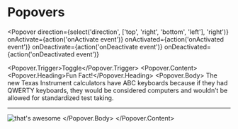 

<Meta title='Components|Popover' component={Popover} />

<ElementsProvider>

# Popovers

<Popover
  direction={select('direction', ['top', 'right', 'bottom', 'left'], 'right')}
  onActivate={action('onActivate event')}
  onActivated={action('onActivated event')}
  onDeactivate={action('onDeactivate event')}
  onDeactivated={action('onDeactivated event')}
>
  <Popover.Trigger>Toggle</Popover.Trigger>
  <Popover.Content>
    <Popover.Heading>Fun Fact!</Popover.Heading>
    <Popover.Body>
      <span>
        The new Texas Instrument calculators have ABC keyboards because if they had QWERTY
        keyboards, they would be considered computers and wouldn’t be allowed for
        standardized test taking.
      </span>
      <hr />
      <img
        src='https://media.giphy.com/media/KVUhxQAqrAV3i/giphy.gif'
        className='img-fluid mw-100'
        alt="that's awesome"
      />
    </Popover.Body>
  </Popover.Content>
</Popover>

<Props of={Popover} />

</ElementsProvider>
